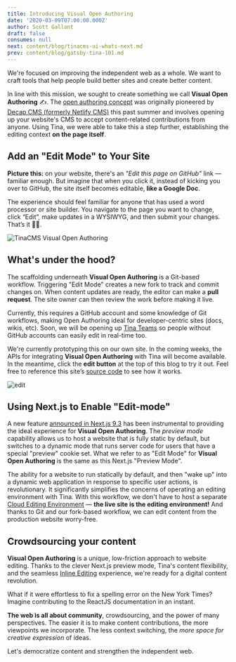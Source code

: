 ```yaml
---
title: Introducing Visual Open Authoring
date: '2020-03-09T07:00:00.000Z'
author: Scott Gallant
draft: false
consumes: null
next: content/blog/tinacms-ui-whats-next.md
prev: content/blog/gatsby-tina-101.md
---
```


We're focused on improving the independent web as a whole. We want to craft tools that help people build better sites and create better content.

In line with this mission, we sought to create something we call **Visual Open Authoring** ✍️. The [open authoring concept](https://css-tricks.com/netlify-cms-open-authoring/#article-header-id-0) was originally pioneered by [Decap CMS (formerly Netlify CMS)](https://decapcms.org/docs/intro) this past summer and involves opening up your website's CMS to accept content-related contributions from anyone. Using Tina, we were able to take this a step further, establishing the editing context **on the page itself**.

## Add an "Edit Mode" to Your Site

**Picture this:** on your website, there's an _"Edit this page on GitHub"_ link — familiar enough. But imagine that when you click it, instead of kicking you over to GitHub, the site itself becomes editable, **like a Google Doc**.

The experience should feel familiar for anyone that has used a word processor or site builder. You navigate to the page you want to change, click “Edit”, make updates in a WYSIWYG, and then submit your changes. That’s it 🧞‍♂️.

![TinaCMS Visual Open Authoring](/gif/open-auth.gif)

## What's under the hood?

The scaffolding underneath **Visual Open Authoring** is a Git-based workflow. Triggering "Edit Mode" creates a new fork to track and commit changes on. When content updates are ready, the editor can make a **pull request**. The site owner can then review the work before making it live.

Currently, this requires a GitHub account and some knowledge of Git workflows, making Open Authoring ideal for developer-centric sites (docs, wikis, etc). Soon, we will be opening up [Tina Teams](https://tinacms.org/teams) so people without GitHub accounts can easily edit in real-time too.

We're currently prototyping this on our own site. In the coming weeks, the APIs for integrating **Visual Open Authoring** with Tina will become available. In the meantime, click the **edit button** at the top of this blog to try it out. Feel free to reference this site’s [source code](https://github.com/tinacms/tinacms.org) to see how it works.

![edit](https://res.cloudinary.com/forestry-demo/image/upload/w_800,bo_2px_solid_grey/v1583778760/TinaCMS/click-edit-button.png)

## Using Next.js to Enable "Edit-mode"

A new feature [announced in Next.js 9.3](https://nextjs.org/blog/next-9-3) has been instrumental to providing the ideal experience for **Visual Open Authoring**. The _preview mode_ capability allows us to host a website that is fully static by default, but switches to a dynamic mode that runs server code for users that have a special "preview" cookie set. What we refer to as "Edit Mode" for **Visual Open Authoring** is the same as this Next.js "Preview Mode".

The ability for a website to run statically by default, and then "wake up" into a dynamic web application in response to specific user actions, is revolutionary. It significantly simplifies the concerns of operating an editing environment with Tina. With this workflow, we don't have to host a separate [Cloud Editing Environment](https://tinacms.org/blog/editing-on-the-cloud) — **the live site is the editing environment!** And thanks to Git and our fork-based workflow, we can edit content from the production website worry-free.

## Crowdsourcing your content

**Visual Open Authoring** is a unique, low-friction approach to website editing. Thanks to the clever Next.js preview mode, Tina's content flexibility, and the seamless [Inline Editing](https://tinacms.org/docs/ui/inline-editing) experience, we're ready for a digital content revolution.

What if it were effortless to fix a spelling error on the New York Times? Imagine contributing to the ReactJS documentation in an instant.

**The web is all about community**, crowdsourcing, and the power of many perspectives. The easier it is to make content contributions, the more viewpoints we incorporate. The less context switching, the _more space for creative expression_ of ideas.

Let's democratize content and strengthen the independent web.
